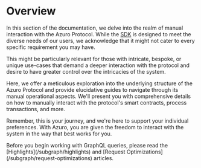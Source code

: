 
# Overview

In this section of the documentation, we delve into the realm of manual interaction with the Azuro Protocol.
While the [SDK](/hub/apps/sdk/overview) is designed to meet the diverse needs of our users,
we acknowledge that it might not cater to every specific requirement you may have.

This might be particularly relevant for those with intricate, bespoke, or unique use-cases
that demand a deeper interaction with the protocol and desire to have greater control over the intricacies of the system.

Here, we offer a meticulous exploration into the underlying structure of the Azuro Protocol
and provide elucidative guides to navigate through its manual operational aspects.
We'll present you with comprehensive details on how to manually interact with the protocol's
smart contracts, process transactions, and more.

Remember, this is your journey, and we're here to support your individual preferences.
With Azuro, you are given the freedom to interact with the system in the way that best works for you.

<Callout type="advice">
  Before you begin working with GraphQL queries, please read the [Highlights](/subgraph/highlights) and [Request Optimizations](/subgraph/request-optimizations) articles.
</Callout>
